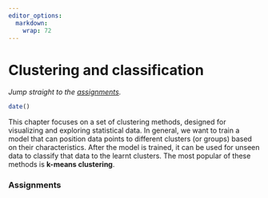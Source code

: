 ```yaml
---
editor_options: 
  markdown: 
    wrap: 72
---
```


# Clustering and classification

*Jump straight to the [assignments](#assignment_k-means).*

```r
date()
```

This chapter focuses on a set of clustering methods, designed for visualizing and exploring statistical data. In general, we want to train a model that can position data points to different clusters (or groups) based on their characteristics. After the model is trained, it can be used for unseen data to classify that data to the learnt clusters. The most popular of these methods is __k-means clustering__.

### Assignments {#assignment_k-means}